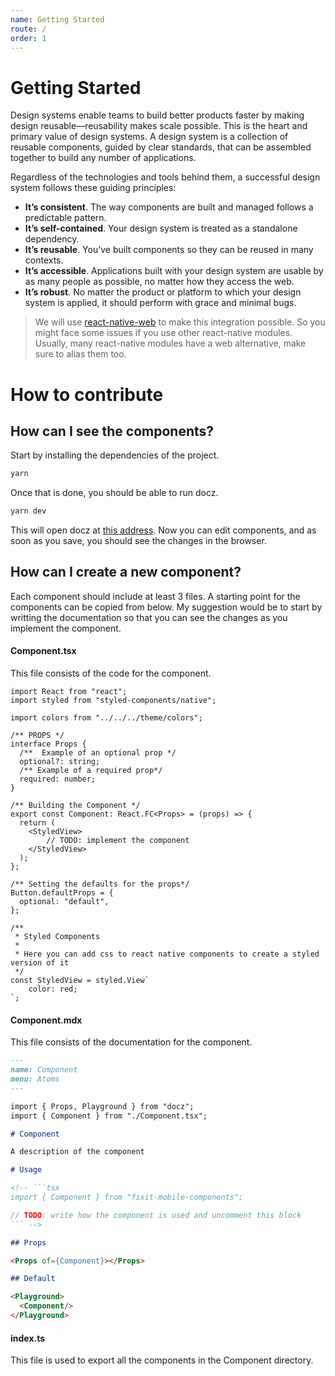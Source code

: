 ```yaml
---
name: Getting Started
route: /
order: 1
---
```


# Getting Started

Design systems enable teams to build better products faster by making design reusable—reusability makes scale possible. This is the heart and primary value of design systems. A design system is a collection of reusable components, guided by clear standards, that can be assembled together to build any number of applications.

Regardless of the technologies and tools behind them, a successful design system follows these guiding principles:

- **It’s consistent**. The way components are built and managed follows a predictable pattern.
- **It’s self-contained**. Your design system is treated as a standalone dependency.
- **It’s reusable**. You’ve built components so they can be reused in many contexts.
- **It’s accessible**. Applications built with your design system are usable by as many people as possible, no matter how they access the web.
- **It’s robust**. No matter the product or platform to which your design system is applied, it should perform with grace and minimal bugs.

> We will use [react-native-web](https://github.com/necolas/react-native-web) to make this integration possible.
> So you might face some issues if you use other react-native modules. 
> Usually, many react-native modules have a web alternative, make sure to alias them too.

# How to contribute
## How can I see the components?
Start by installing the dependencies of the project.
```bash
yarn
```

Once that is done, you should be able to run docz.
```bash
yarn dev
```
This will open docz at [this address](http://localhost:3000). Now you can edit components,
and as soon as you save, you should see the changes in the browser.

## How can I create a new component?
Each component should include at least 3 files. A starting point for the components can be copied 
from below. My suggestion would be to start by writting the documentation so that you can see 
the changes as you implement the component.

#### Component.tsx
This file consists of the code for the component.
```tsx
import React from "react";
import styled from "styled-components/native";

import colors from "../../../theme/colors";

/** PROPS */
interface Props {
  /**  Example of an optional prop */
  optional?: string;
  /** Example of a required prop*/
  required: number;
}

/** Building the Component */
export const Component: React.FC<Props> = (props) => {
  return (
    <StyledView>
        // TODO: implement the component
    </StyledView>
  );
};

/** Setting the defaults for the props*/
Button.defaultProps = {
  optional: "default",
};

/** 
 * Styled Components
 * 
 * Here you can add css to react native components to create a styled version of it
 */
const StyledView = styled.View`
    color: red;
`;
```

#### Component.mdx
This file consists of the documentation for the component.
```md
---
name: Component
menu: Atoms
---

import { Props, Playground } from "docz";
import { Component } from "./Component.tsx";

# Component

A description of the component

# Usage

<!-- ```tsx
import { Component } from "fixit-mobile-components";

// TODO: write how the component is used and uncomment this block
``` -->

## Props

<Props of={Component}></Props>

## Default

<Playground>
  <Component/>
</Playground>

```

#### index.ts
This file is used to export all the components in the Component directory.
```ts

```